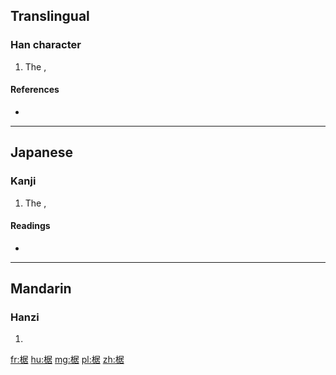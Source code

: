 ==Translingual==

===Han character===
{{Han char|rn=75|rad=木|as=08|sn=12|four=4796<sub>4</sub>|canj=木尸十口 (DSJR)}}

# The {{vern|Japanese zelkova|pedia=1}}, {{taxlink|Zelkova serrata|species|noshow=1}}

====References====
* {{Han ref|kx=0536.130|dkj=15026|dj=0924.040|hdz=21240.040|uh=6910|ud=26896|bh=D9B9|bd=55737}}

----

==Japanese==

===Kanji===
{{ja-kanji|grade=uc|rs=木08}}

# The {{vern|Japanese zelkova|pedia=1}}, {{taxlink|Zelkova serrata|species|noshow=1}}

====Readings====
* {{ja-readings|on=[[きょ]] (kyo), [[こ]] (ko)|kun=[[まがき]] (magaki)}}

----

==Mandarin==

===Hanzi===
{{cmn-hanzi|pin=[[jū]] ([[ju1]]), [[pí]] ([[pi2]]), [[pì]] ([[pi4]])|wg=chü<sup>1</sup>, p'i<sup>2</sup>, p'i<sup>4</sup>}}

# {{defn|lang=cmn|sort=木08}}

[[fr:椐]]
[[hu:椐]]
[[mg:椐]]
[[pl:椐]]
[[zh:椐]]